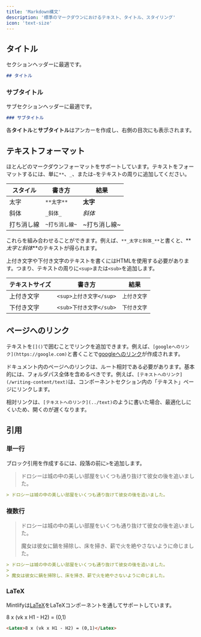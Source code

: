 ```yaml
---
title: 'Markdown構文'
description: '標準のマークダウンにおけるテキスト、タイトル、スタイリング'
icon: 'text-size'
---
```


## タイトル

セクションヘッダーに最適です。

```md
## タイトル
```

### サブタイトル

サブセクションヘッダーに最適です。

```md
### サブタイトル
```

<Tip>

各**タイトル**と**サブタイトル**はアンカーを作成し、右側の目次にも表示されます。

</Tip>

## テキストフォーマット

ほとんどのマークダウンフォーマットをサポートしています。テキストをフォーマットするには、単に`**`、`_`、または`~`をテキストの周りに追加してください。

| スタイル      | 書き方                  | 結果                |
| ------------- | --------------------- | ------------------ |
| 太字          | `**太字**`             | **太字**            |
| 斜体          | `_斜体_`               | _斜体_              |
| 打ち消し線    | `~打ち消し線~`         | ~打ち消し線~        |

これらを組み合わせることができます。例えば、`**_太字と斜体_**`と書くと、**_太字と斜体_**のテキストが得られます。

上付き文字や下付き文字のテキストを書くにはHTMLを使用する必要があります。つまり、テキストの周りに`<sup>`または`<sub>`を追加します。

| テキストサイズ  | 書き方                      | 結果                      |
| --------------- | ------------------------ | ------------------------ |
| 上付き文字      | `<sup>上付き文字</sup>`     | <sup>上付き文字</sup>     |
| 下付き文字      | `<sub>下付き文字</sub>`     | <sub>下付き文字</sub>     |

## ページへのリンク

テキストを`[]()`で囲むことでリンクを追加できます。例えば、`[googleへのリンク](https://google.com)`と書くことで[googleへのリンク](https://google.com)が作成されます。

ドキュメント内のページへのリンクは、ルート相対である必要があります。基本的には、フォルダパス全体を含めるべきです。例えば、`[テキストへのリンク](/writing-content/text)`は、コンポーネントセクション内の「テキスト」ページにリンクします。

相対リンクは、`[テキストへのリンク](../text)`のように書いた場合、最適化しにくいため、開くのが遅くなります。

## 引用

### 単一行

ブロック引用を作成するには、段落の前に`>`を追加します。

> ドロシーは城の中の美しい部屋をいくつも通り抜けて彼女の後を追いました。

```md
> ドロシーは城の中の美しい部屋をいくつも通り抜けて彼女の後を追いました。
```

### 複数行

> ドロシーは城の中の美しい部屋をいくつも通り抜けて彼女の後を追いました。
>
> 魔女は彼女に鍋を掃除し、床を掃き、薪で火を絶やさないように命じました。

```md
> ドロシーは城の中の美しい部屋をいくつも通り抜けて彼女の後を追いました。
>
> 魔女は彼女に鍋を掃除し、床を掃き、薪で火を絶やさないように命じました。
```

### LaTeX

Mintlifyは[LaTeX](https://www.latex-project.org)をLaTeXコンポーネントを通してサポートしています。

<Latex>8 x (vk x H1 - H2) = (0,1)</Latex>

```md
<Latex>8 x (vk x H1 - H2) = (0,1)</Latex>
```